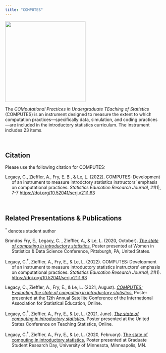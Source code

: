 ```yaml
---
title: "COMPUTES"
---
```


![](/img/survey.png){width="259"}

The *COMputational Practices in Undergraduate TEaching of Statistics* (COMPUTES) is an instrument designed to measure the extent to which computation practices---specifically data, simulation, and coding practices---are included in the introductory statistics curriculum. The instrument includes 23 items.

<br />

## Citation

Please use the following citation for COMPUTES:

::: hanging-indent
Legacy, C., Zieffler, A., Fry, E. B., & Le, L. (2022). COMPUTES: Development of an instrument to measure introdctory statistics instructors' emphasis on computational practices. *Statistics Education Research Journal*, *21*(1), 7-7 <https://doi.org/10.52041/serj.v21i1.63>
:::

<br />

## Related Presentations & Publications

$^\dagger$ denotes student author

::: hanging-indent
Brondos Fry, E., Legacy, C. , Zieffler, A., & Le, L. (2020, October). [*The state of computing in introductory statistics.*](https://raw.githubusercontent.com/laser-umn/laser-umn.github.io/main/files/slides/state-of-computing-2020.pdf) Poster presented at Women in Statistics & Data Science Conference, Pittsburgh, PA, United States.

Legacy, C.$^\dagger$, Zieffler, A., Fry, E., & Le, L. (2022). COMPUTES: Development of an instrument to measure introductory statistics instructors' emphasis on computational practices. *Statistics Education Research Journal, 21*(1). <https://doi.org/10.52041/serj.v21i1.63>

Legacy, C., Zieffler, A., Fry, E., & Le, L. (2021, August). [*COMPUTES: Evaluating the state of computing in introductory statistics.*](https://raw.githubusercontent.com/laser-umn/laser-umn.github.io/main/files/posters/state-of-computing-2021.pdf) Poster presented at the 12th Annual Satellite Conference of the International Association for Statistical Education, Online.

Legacy, C.$^\dagger$, Zieffler, A., Fry, E., & Le, L. (2021, June). [*The state of computing in introductory statistics.*](https://raw.githubusercontent.com/laser-umn/laser-umn.github.io/main/files/posters/state-of-computing-2021.pdf) Poster presented at the United States Conference on Teaching Statistics, Online.

Legacy, C.$^\dagger$, Zieffler, A., Fry, E., & Le, L. (2020, February). [The state of computing in introductory statistics.](https://raw.githubusercontent.com/laser-umn/laser-umn.github.io/main/files/posters/state-of-computing-2021.pdf) Poster presented at Graduate Student Research Day, University of Minnesota, Minneapolis, MN.
:::

